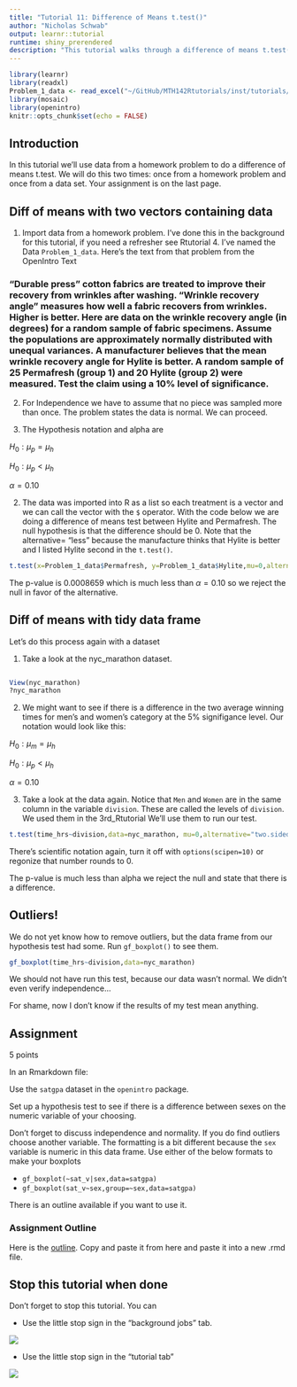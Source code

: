 ```yaml
---
title: "Tutorial 11: Difference of Means t.test()"
author: "Nicholas Schwab"
output: learnr::tutorial
runtime: shiny_prerendered
description: "This tutorial walks through a difference of means t.test()"
---
```


```r
library(learnr)
library(readxl)
Problem_1_data <- read_excel("~/GitHub/MTH142Rtutorials/inst/tutorials/11th_Rtutorial_diff_or_means/Problem-1-data.xlsx")
library(mosaic)
library(openintro)
knitr::opts_chunk$set(echo = FALSE)
```

## Introduction

In this tutorial we'll use data from a homework problem to do a difference of means t.test. We will do this two times: once from a homework problem and once from a data set. Your assignment is on the last page.

## Diff of means with two vectors containing data

1.  Import data from a homework problem. I've done this in the background for this tutorial, if you need a refresher see Rtutorial 4. I've named the Data `Problem_1_data`. Here's the text from that problem from the OpenIntro Text

### "Durable press" cotton fabrics are treated to improve their recovery from wrinkles after washing. "Wrinkle recovery angle" measures how well a fabric recovers from wrinkles. Higher is better. Here are data on the wrinkle recovery angle (in degrees) for a random sample of fabric specimens. Assume the populations are approximately normally distributed with unequal variances. A manufacturer believes that the mean wrinkle recovery angle for Hylite is better. A random sample of 25 Permafresh (group 1) and 20 Hylite (group 2) were measured. Test the claim using a 10% level of significance.

2.  For Independence we have to assume that no piece was sampled more than once. The problem states the data is normal. We can proceed.

3.  The Hypothesis notation and alpha are

$H_0: \mu_p = \mu_h$

$H_0: \mu_p < \mu_h$

$\alpha = 0.10$

2.  The data was imported into R as a list so each treatment is a vector and we can call the vector with the `$` operator. With the code below we are doing a difference of means test between Hylite and Permafresh. The null hypothesis is that the difference should be 0. Note that the alternative= "less" because the manufacture thinks that Hylite is better and I listed Hylite second in the `t.test()`.

```r
t.test(x=Problem_1_data$Permafresh, y=Problem_1_data$Hylite,mu=0,alternative = "less")
```

The p-value is 0.0008659 which is much less than $\alpha=0.10$ so we reject the null in favor of the alternative.

## Diff of means with tidy data frame

Let's do this process again with a dataset

1. Take a look at the nyc_marathon dataset.

```r

```

```r
View(nyc_marathon)
?nyc_marathon
```

2. We might want to see if there is a difference in the two average winning times for men's and women's category at the 5% signifigance level. Our notation would look like this:

$H_0: \mu_m = \mu_h$

$H_0: \mu_p < \mu_h$

$\alpha = 0.10$

3. Take a look at the data again. Notice that `Men` and `Women` are in the same column in the variable `division`. These are called the levels of `division`. We used them in the 3rd_Rtutorial We'll use them to run our test. 

```r
t.test(time_hrs~division,data=nyc_marathon, mu=0,alternative="two.sided")
```

There's scientific notation again, turn it off with `options(scipen=10)` or regonize that number rounds to 0. 

The p-value is much less than alpha we reject the null and state that there is a difference. 

## Outliers!

We do not yet know how to remove outliers, but the data frame from our hypothesis test had some. Run `gf_boxplot()` to see them. 

```r
gf_boxplot(time_hrs~division,data=nyc_marathon)
```

We should not have run this test, because our data wasn't normal. We didn't even verify independence... 

For shame, now I don't know if the results of my test mean anything.  

## Assignment

5 points

In an Rmarkdown file:

Use the `satgpa` dataset in the `openintro` package. 

Set up a hypothesis test to see if there is a difference between sexes on the numeric variable of your choosing. 

Don't forget to discuss independence and normality. If you do find outliers choose another variable. The formatting is a bit different because the `sex` variable is numeric in this data frame. Use either of the below formats to make your boxplots 

-   `gf_boxplot(~sat_v|sex,data=satgpa)`    
-   `gf_boxplot(sat_v~sex,group=~sex,data=satgpa)`

There is an outline available if you want to use it. 

### Assignment Outline

Here is the
[outline](https://github.com/Nics-Github/MTH142Rtutorials/blob/master/inst/tutorials/11th_Rtutorial_diff_or_means/11th_Rtutorial_outline.txt).
Copy and paste it from here and paste it into a new .rmd file.


## Stop this tutorial when done

Don't forget to stop this tutorial. You can

-   Use the little stop sign in the "background jobs" tab.

![](images/background_jobs_stopsign.png)

-   Use the little stop sign in the "tutorial tab"

![](images/tutorial_stop_sign.png)


